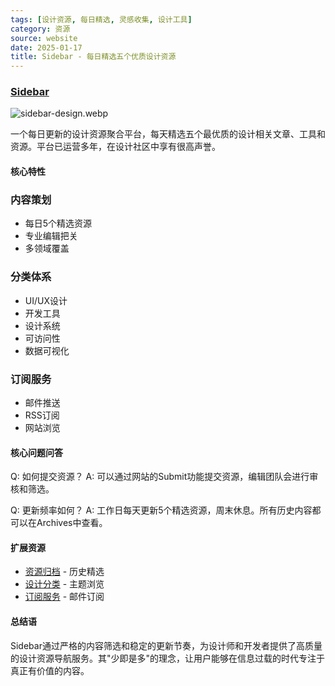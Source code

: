 ```yaml
---
tags: [设计资源, 每日精选, 灵感收集, 设计工具]
category: 资源
source: website
date: 2025-01-17
title: Sidebar - 每日精选五个优质设计资源
---
```


### [Sidebar](https://sidebar.io/)

![sidebar-design.webp](https://img.mengpeng.tech/i/2025/01/17/6789e30dbe43e.webp)

一个每日更新的设计资源聚合平台，每天精选五个最优质的设计相关文章、工具和资源。平台已运营多年，在设计社区中享有很高声誉。

#### 核心特性

### 内容策划
- 每日5个精选资源
- 专业编辑把关
- 多领域覆盖

### 分类体系
- UI/UX设计
- 开发工具
- 设计系统
- 可访问性
- 数据可视化

### 订阅服务
- 邮件推送
- RSS订阅
- 网站浏览

#### 核心问题问答

Q: 如何提交资源？
A: 可以通过网站的Submit功能提交资源，编辑团队会进行审核和筛选。

Q: 更新频率如何？
A: 工作日每天更新5个精选资源，周末休息。所有历史内容都可以在Archives中查看。

#### 扩展资源

- [资源归档](https://sidebar.io/archives) - 历史精选
- [设计分类](https://sidebar.io/categories) - 主题浏览
- [订阅服务](https://sidebar.io/subscribe) - 邮件订阅

#### 总结语

Sidebar通过严格的内容筛选和稳定的更新节奏，为设计师和开发者提供了高质量的设计资源导航服务。其"少即是多"的理念，让用户能够在信息过载的时代专注于真正有价值的内容。 
